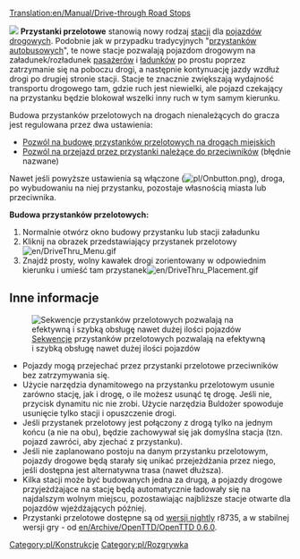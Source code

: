 [[Translation:en/Manual/Drive-through Road Stops]]


[[File:en/DriveThru Bus Stops.gif|left|]]
'''Przystanki przelotowe''' stanowią nowy rodzaj [[pl/Manual/Stacje|stacji]] dla [[pl/Manual/Pojazdy drogowe|pojazdów drogowych]]. Podobnie jak w przypadku tradycyjnych "[[pl/Manual/Stacja załadunku|przystanków autobusowych]]", te nowe stacje pozwalają pojazdom drogowym na załadunek/rozładunek [[pl/Manual/Base Set/Cargos/Pasażerowie|pasażerów]] i [[pl/Manual/Ładunek|ładunków]] po prostu poprzez zatrzymanie się na poboczu drogi, a następnie kontynuację jazdy wzdłuż drogi po drugiej stronie stacji. Stacje te znacznie zwiększają wydajność transportu drogowego tam, gdzie ruch jest niewielki, ale pojazd czekający na przystanku będzie blokował wszelki inny ruch w tym samym kierunku. 

Budowa przystanków przelotowych na drogach nienależących do gracza jest regulowana przez dwa ustawienia:

* [[pl/Ustawienia/Ograniczenia#Pozwól na budowę przystanków przelotowych na drogach miejskich|Pozwól na budowę przystanków przelotowych na drogach miejskich]]
* [[pl/Ustawienia/Ograniczenia#Pozwól na przejazd przez przystanki należące do przeciwników|Pozwól na przejazd przez przystanki należące do przeciwników]] (błędnie nazwane)

Nawet jeśli powyższe ustawienia są włączone ([[File:pl/Onbutton.png]]), droga, po wybudowaniu na niej przystanku, pozostaje własnością miasta lub przeciwnika.

'''Budowa przystanków przelotowych:'''
#Normalnie otwórz okno budowy przystanku lub stacji załadunku
#Kliknij na obrazek przedstawiający przystanek przelotowy[[File:en/DriveThru Menu.gif|none]]
#Znajdź prosty, wolny kawałek drogi zorientowany w odpowiednim kierunku i umieść tam przystanek[[File:en/DriveThru Placement.gif|none]]

==Inne informacje==
[[File:en/DriveThru Multiple.gif|frame|[[pl/Manual/Stacja załadunku#Stacje wielostanowiskowe|Sekwencje]] przystanków przelotowych pozwalają na efektywną i szybką obsługę nawet dużej ilości pojazdów]]
*Pojazdy mogą przejechać przez przystanki przelotowe przeciwników bez zatrzymywania się.
*Użycie narzędzia dynamitowego na przystanku przelotowym usunie zarówno stację, jak i drogę, o ile możesz usunąć tę drogę. Jeśli nie, przycisk dynamitu nic nie zrobi. Użycie narzędzia Buldożer spowoduje usunięcie tylko stacji i opuszczenie drogi.
*Jeśli przystanek przelotowy jest połączony z drogą tylko na jednym końcu (a nie na obu), będzie zachowywał się jak domyślna stacja (tzn. pojazd zawróci, aby zjechać z przystanku).
*Jeśli nie zaplanowano postoju na danym przystanku przelotowym, pojazdy drogowe będą starały się unikać przejeżdżania przez niego, jeśli dostępna jest alternatywna trasa (nawet dłuższa).
*Kilka stacji może być budowanych jedna za drugą, a pojazdy drogowe przyjeżdżające na stację będą automatycznie ładowały się na najdalszym wolnym miejscu, pozostawiając najbliższe stacje otwarte dla pojazdów wjeżdżających później.
*Przystanki przelotowe dostępne są od [[pl/Archive/Community/Wersje nightly|wersji nightly]] r8735, a w stabilnej wersji gry - od [[en/Archive/OpenTTD/OpenTTD 0.6.0]].

[[Category:pl/Konstrukcje]]
[[Category:pl/Rozgrywka]]